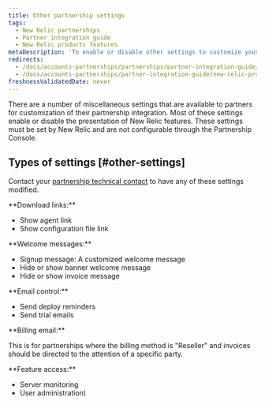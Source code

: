 ```yaml
---
title: Other partnership settings
tags:
  - New Relic partnerships
  - Partner integration guide
  - New Relic products features
metaDescription: 'To enable or disable other settings to customize your partnership integration, contact your New Relic technical resource.'
redirects:
  - /docs/accounts-partnerships/partnerships/partner-integration-guide/other-partnership-settings
  - /docs/accounts-partnerships/partner-integration-guide/new-relic-products-features/other-partnership-settings
freshnessValidatedDate: never
---
```


There are a number of miscellaneous settings that are available to partners for customization of their partnership integration. Most of these settings enable or disable the presentation of New Relic features. These settings must be set by New Relic and are not configurable through the Partnership Console.

## Types of settings [#other-settings]

Contact your [partnership technical contact](/docs/accounts-partnerships/partnerships/partner-integration-guide/contacting-new-relic) to have any of these settings modified.

<DNT>
  **Download links:**
</DNT>

* Show agent link
* Show configuration file link

<DNT>
  **Welcome messages:**
</DNT>

* Signup message: A customized welcome message
* Hide or show banner welcome message
* Hide or show invoice message

<DNT>
  **Email control:**
</DNT>

* Send deploy reminders
* Send trial emails

<DNT>
  **Billing email:**
</DNT>

This is for partnerships where the billing method is "Reseller" and invoices should be directed to the attention of a specific party.

<DNT>
  **Feature access:**
</DNT>

* Server monitoring
* User administration)

